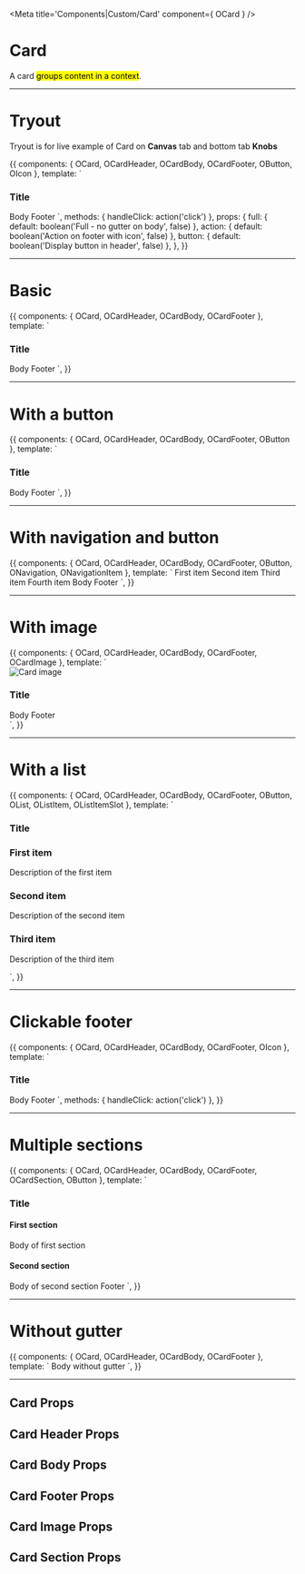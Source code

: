 
<!-- Need to add decorator to Story, for router-link to be recognized -->





<Meta title='Components|Custom/Card' component={ OCard } />

# Card

A card <mark>groups content in a context</mark>.

<hr/>


# Tryout

Tryout is for live example of Card on **Canvas** tab and bottom tab **Knobs**

<Story name='Tryout'>
  {{
    components: { OCard, OCardHeader, OCardBody, OCardFooter, OButton, OIcon },
    template: `<o-card :full="full">
      <o-card-header>
        <h3>Title</h3>
        <o-button text="Action" v-if="button" />
      </o-card-header>
      <o-card-body>
        Body
      </o-card-body>
      <o-card-footer :action="action" @click="handleClick">
        Footer
        <o-icon symbol="plus" v-if="action"></o-icon>
      </o-card-footer>
    </o-card>`,
    methods: { handleClick: action('click') },
    props: {
      full: {
        default: boolean('Full - no gutter on body', false)
      },
      action: {
        default: boolean('Action on footer with icon', false)
      },
      button: {
        default: boolean('Display button in header', false)
      },
    },
  }}
</Story>

<hr />


# Basic

<Preview>
  <Story name='Basic'>
    {{
      components: { OCard, OCardHeader, OCardBody, OCardFooter },
      template: `<o-card>
        <o-card-header>
          <h3>Title</h3>
        </o-card-header>
        <o-card-body>
          Body
        </o-card-body>
        <o-card-footer>
          Footer
        </o-card-footer>
      </o-card>`,
    }}
  </Story>
</Preview>

<hr />


# With a button

<Preview>
  <Story name='With a button'>
    {{
      components: { OCard, OCardHeader, OCardBody, OCardFooter, OButton },
      template: `<o-card>
        <o-card-header>
          <h3>Title</h3>
          <o-button text="Action" />
        </o-card-header>
        <o-card-body>
          Body
        </o-card-body>
        <o-card-footer>
          Footer
        </o-card-footer>
      </o-card>`,
    }}
  </Story>
</Preview>

<hr />


# With navigation and button

<Preview>
  <Story name='With navigation and button' decorators={[BasicRouterDecorator]}>
    {{
      components: { OCard, OCardHeader, OCardBody, OCardFooter, OButton, ONavigation, ONavigationItem },
      template: `<o-card>
        <o-card-header>
          <o-navigation>
            <o-navigation-item to="/">First item</o-navigation-item>
            <o-navigation-item to="/breadcrumbs">Second item</o-navigation-item>
            <o-navigation-item to="/message">Third item</o-navigation-item>
            <o-navigation-item to="/empty-state">Fourth item</o-navigation-item>
          </o-navigation>
          <o-button text="Action" />
        </o-card-header>
        <o-card-body>
          Body
        </o-card-body>
        <o-card-footer>
          Footer
        </o-card-footer>
      </o-card>`,
    }}
  </Story>
</Preview>

<hr />


# With image

<Preview>
  <Story name='With image'>
    {{
      components: { OCard, OCardHeader, OCardBody, OCardFooter, OCardImage },
      template: `<div class="grid grid--1 md:grid--2">
        <o-card>
          <o-card-image>
            <img src="https://orangecss.com/images/thumbnails/width-480/hedgehog-480.jpg" alt="Card image">
          </o-card-image>
          <o-card-header>
            <h3>Title</h3>
          </o-card-header>
          <o-card-body>
            Body
          </o-card-body>
          <o-card-footer>
            Footer
          </o-card-footer>
        </o-card>
      </div>`,
    }}
  </Story>
</Preview>

<hr />


# With a list

<Preview>
  <Story name='With a list'>
    {{
      components: { OCard, OCardHeader, OCardBody, OCardFooter, OButton, OList, OListItem, OListItemSlot },
      template: `<o-card :full="true">
        <o-card-header>
          <h3>Title</h3>
        </o-card-header>
        <o-card-body>
          <o-list :hover="true" :divide="true">
            <o-list-item>
              <o-list-item-slot>
                <h3>First item</h3>
                <p>Description of the first item</p>
              </o-list-item-slot>
              <o-list-item-slot :action="true">
                <o-button text="Action" role="small" />
              </o-list-item-slot>
            </o-list-item>
            <o-list-item>
              <o-list-item-slot>
                <h3>Second item</h3>
                <p>Description of the second item</p>
              </o-list-item-slot>
              <o-list-item-slot :action="true">
                <o-button text="Action" role="small" />
              </o-list-item-slot>
            </o-list-item>
            <o-list-item>
              <o-list-item-slot>
                <h3>Third item</h3>
                <p>Description of the third item</p>
              </o-list-item-slot>
              <o-list-item-slot :action="true">
                <o-button text="Action" role="small" />
              </o-list-item-slot>
            </o-list-item>
          </o-list>
        </o-card-body>
      </o-card>`,
    }}
  </Story>
</Preview>

<hr />


# Clickable footer

<Preview>
  <Story name='Clickable footer'>
    {{
      components: { OCard, OCardHeader, OCardBody, OCardFooter, OIcon },
      template: `<o-card>
        <o-card-header>
          <h3>Title</h3>
        </o-card-header>
        <o-card-body>
          Body
        </o-card-body>
        <o-card-footer :action="true" @click="handleClick">
          Footer
          <o-icon symbol="plus"></o-icon>
        </o-card-footer>
      </o-card>`,
      methods: { handleClick: action('click') },
    }}
  </Story>
</Preview>

<hr />


# Multiple sections

<Preview>
  <Story name='Multiple sections'>
    {{
      components: { OCard, OCardHeader, OCardBody, OCardFooter, OCardSection, OButton },
      template: `<o-card>
        <o-card-header>
          <h3>Title</h3>
          <o-button text="Action" />
        </o-card-header>
        <o-card-section>
          <o-card-header>
            <h4>First section</h4>
            <o-button text="Action" size="small" color="gray" />
          </o-card-header>
          <o-card-body>
            Body of first section
          </o-card-body>
        </o-card-section>
        <o-card-section>
          <o-card-header>
            <h4>Second section</h4>
            <o-button text="Action" size="small" color="gray" />
          </o-card-header>
          <o-card-body>
            Body of second section
          </o-card-body>
        </o-card-section>
        <o-card-footer>
          Footer
        </o-card-footer>
      </o-card>`,
    }}
  </Story>
</Preview>

<hr />


# Without gutter

<Preview>
  <Story name='Without gutter'>
    {{
      components: { OCard, OCardHeader, OCardBody, OCardFooter },
      template: `<o-card :full="true">
        <o-card-body>
          Body without gutter
        </o-card-body>
      </o-card>`,
    }}
  </Story>
</Preview>

<hr />


## Card Props

<Props of={OCard} />


## Card Header Props

<Props of={OCardHeader} />


## Card Body Props

<Props of={OCardBody} />


## Card Footer Props

<Props of={OCardFooter} />


## Card Image Props

<Props of={OCardImage} />


## Card Section Props

<Props of={OCardSection} />
